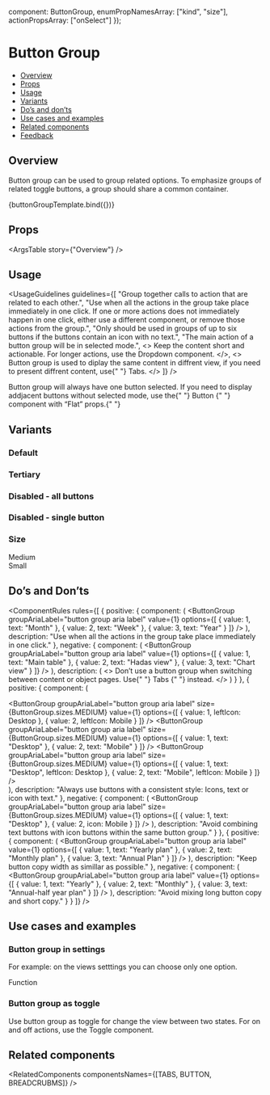 
  component: ButtonGroup,
  enumPropNamesArray: ["kind", "size"],
  actionPropsArray: ["onSelect"]
});

<Meta
  title="Buttons/ Button Group"
  component={ButtonGroup}
  argTypes={metaSettings.argTypes}
  decorators={metaSettings.decorators}
/>

<!--- Component template -->


<!--- Component documentation -->

# Button Group

- [Overview](#overview)
- [Props](#props)
- [Usage](#usage)
- [Variants](#variants)
- [Do’s and don’ts](#do%E2%80%99s-and-don%E2%80%99ts)
- [Use cases and examples](#use-cases-and-examples)
- [Related components](#related-components)
- [Feedback](#feedback)

## Overview

Button group can be used to group related options. To emphasize groups of related toggle buttons, a group should share a common container.

<Canvas>
  <Story
    name="Overview"
    args={{
      options: [
        { value: 1, text: "Alpha" },
        { value: 2, text: "Beta" },
        { value: 3, text: "Gamma" },
        { value: 4, text: "Delta" }
      ],
      value: 1
    }}
  >
    {buttonGroupTemplate.bind({})}
  </Story>
</Canvas>

## Props

<ArgsTable story={"Overview"} />

## Usage

<UsageGuidelines
  guidelines={[
    "Group together calls to action that are related to each other.",
    "Use when all the actions in the group take place immediately in one click. If one or more actions does not immediately happen in one click, either use a different component, or remove those actions from the group.",
    "Only should be used in groups of up to six buttons if the buttons contain an icon with no text.",
    "The main action of a button group will be in selected mode.",
    <>
      Keep the content short and actionable. For longer actions, use the
      <Link href="/?path=/docs/inputs-dropdown--overview">Dropdown</Link> component.
    </>,
    <>
      Button group is used to diplay the same content in diffrent view, if you need to present diffrent content, use{" "}
      <Link href="/?path=/docs/navigation-tabs-tabs--overview">Tabs.</Link>
    </>
  ]}
/>

<Tip title="Check yourself">
  Button group will always have one button selected. If you need to display addjacent buttons without selected mode, use
  the{" "}
  <Link href="/?path=/docs/buttons-button--overview" size={Link.sizes.SMALL} withoutSpacing>
    Button
  </Link>{" "}
  component with “Flat” props.{" "}
</Tip>

## Variants

### Default

<Canvas>
  <Story name="Default">
    <ButtonGroup
      groupAriaLabel="button group aria label"
      value={1}
      options={[
        { value: 1, text: "Alpha" },
        { value: 2, text: "Beta" },
        { value: 3, text: "Gamma" },
        { value: 4, text: "Delta" }
      ]}
    />
  </Story>
</Canvas>

### Tertiary

<Canvas>
  <Story name="Tertiary">
    <ButtonGroup
      groupAriaLabel="button group aria label"
      value={1}
      kind={ButtonGroup.kinds.TERTIARY}
      options={[
        { value: 1, text: "Alpha" },
        { value: 2, text: "Beta" },
        { value: 3, text: "Gamma" },
        { value: 4, text: "Delta" }
      ]}
    />
  </Story>
</Canvas>

### Disabled - all buttons

<Canvas>
  <Story name="Disabled">
    <ButtonGroup
      disabled
      groupAriaLabel="button group aria label"
      options={[
        { value: 1, text: "Alpha" },
        { value: 2, text: "Beta" },
        { value: 3, text: "Gamma" },
        { value: 4, text: "Delta" }
      ]}
    />
  </Story>
</Canvas>

### Disabled - single button

<Canvas>
  <Story name="Disabled - Singe Button">
    <ButtonGroup
      groupAriaLabel="button group aria label"
      options={[
        { value: 1, text: "Alpha" },
        { value: 2, text: "Beta" },
        { value: 3, text: "Gamma" },
        { value: 4, text: "Delta", disabled: true, tooltipContent: "I'm the worst variant ever" }
      ]}
    />
  </Story>
</Canvas>

### Size

<Canvas>
  <Story name="Size">
    <div className="monday-storybook-button-group_column">
      Medium
      <ButtonGroup
        groupAriaLabel="button group aria label"
        size={ButtonGroup.sizes.MEDIUM}
        value={1}
        options={[
          { value: 1, text: "Alpha" },
          { value: 2, text: "Beta" },
          { value: 3, text: "Gamma" },
          { value: 4, text: "Delta" }
        ]}
      />
    </div>
    <div className="monday-storybook-button-group_column">
      Small
      <ButtonGroup
        groupAriaLabel="button group aria label"
        size={ButtonGroup.sizes.SMALL}
        value={1}
        options={[
          { value: 1, text: "Alpha" },
          { value: 2, text: "Beta" },
          { value: 3, text: "Gamma" },
          { value: 4, text: "Delta" }
        ]}
      />
    </div>
  </Story>
</Canvas>

## Do’s and Don’ts

<ComponentRules
  rules={[
    {
      positive: {
        component: (
          <ButtonGroup
            groupAriaLabel="button group aria label"
            value={1}
            options={[
              { value: 1, text: "Month" },
              { value: 2, text: "Week" },
              { value: 3, text: "Year" }
            ]}
          />
        ),
        description: "Use when all the actions in the group take place immediately in one click."
      },
      negative: {
        component: (
          <ButtonGroup
            groupAriaLabel="button group aria label"
            value={1}
            options={[
              { value: 1, text: "Main table" },
              { value: 2, text: "Hadas view" },
              { value: 3, text: "Chart view" }
            ]}
          />
        ),
        description: (
          <>
            Don’t use a button group when switching between content or object pages. Use{" "}
            <Link href="/?path=/docs/navigation-tabs-tabs--overview" withoutSpacing>
              Tabs
            </Link>{" "}
            instead.
          </>
        )
      }
    },
    {
      positive: {
        component: (
          <div className="monday-storybook-button-group_column">
            <ButtonGroup
              groupAriaLabel="button group aria label"
              size={ButtonGroup.sizes.MEDIUM}
              value={1}
              options={[
                { value: 1, leftIcon: Desktop },
                { value: 2, leftIcon: Mobile }
              ]}
            />
            <ButtonGroup
              groupAriaLabel="button group aria label"
              size={ButtonGroup.sizes.MEDIUM}
              value={1}
              options={[
                { value: 1, text: "Desktop" },
                { value: 2, text: "Mobile" }
              ]}
            />
            <ButtonGroup
              groupAriaLabel="button group aria label"
              size={ButtonGroup.sizes.MEDIUM}
              value={1}
              options={[
                { value: 1, text: "Desktop", leftIcon: Desktop },
                { value: 2, text: "Mobile", leftIcon: Mobile }
              ]}
            />
          </div>
        ),
        description: "Always use buttons with a consistent style: Icons, text or icon with text."
      },
      negative: {
        component: (
          <ButtonGroup
            groupAriaLabel="button group aria label"
            size={ButtonGroup.sizes.MEDIUM}
            value={1}
            options={[
              { value: 1, text: "Desktop" },
              { value: 2, icon: Mobile }
            ]}
          />
        ),
        description: "Avoid combining text buttons with icon buttons within the same button group."
      }
    },
    {
      positive: {
        component: (
          <ButtonGroup
            groupAriaLabel="button group aria label"
            value={1}
            options={[
              { value: 1, text: "Yearly plan" },
              { value: 2, text: "Monthly plan" },
              { value: 3, text: "Annual Plan" }
            ]}
          />
        ),
        description: "Keep button copy width as simillar as possible."
      },
      negative: {
        component: (
          <ButtonGroup
            groupAriaLabel="button group aria label"
            value={1}
            options={[
              { value: 1, text: "Yearly" },
              { value: 2, text: "Monthly" },
              { value: 3, text: "Annual-half year plan" }
            ]}
          />
        ),
        description: "Avoid mixing long button copy and short copy."
      }
    }
  ]}
/>

## Use cases and examples

### Button group in settings

For example: on the views setttings you can choose only one option.

<Canvas>
  <Story name="Button group in settings">
    <div className="monday-storybook-button-group_column">
      Function
      <ButtonGroup
        groupAriaLabel="button group aria label"
        size={ButtonGroup.sizes.SMALL}
        value={1}
        options={[
          { value: 1, text: "Sum" },
          { value: 2, text: "Average" },
          { value: 3, text: "Median" },
          { value: 4, text: "Min" }
        ]}
      />
    </div>
  </Story>
</Canvas>

### Button group as toggle

Use button group as toggle for change the view between two states.
For on and off actions, use the <Link withoutSpacing href="/?path=/docs/inputs-toggle--overview">Toggle component</Link>.

<Canvas>
  <Story name="Button group as toggle">
    <ButtonGroup
      groupAriaLabel="button group aria label"
      value={1}
      options={[
        { value: 1, text: "Grid" },
        { value: 2, text: "List" }
      ]}
    />
  </Story>
</Canvas>

## Related components

<RelatedComponents componentsNames={[TABS, BUTTON, BREADCRUBMS]} />
